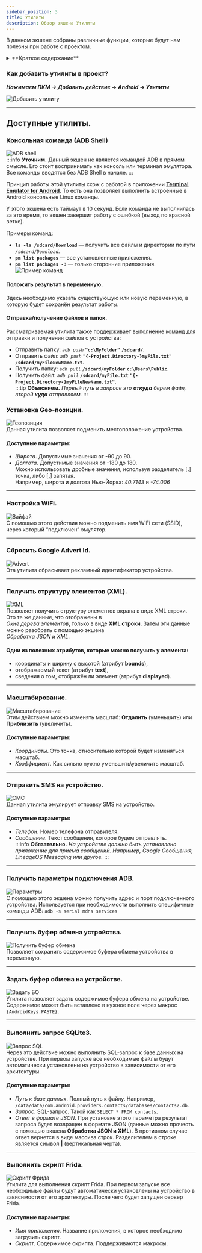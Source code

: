 ```yaml
---
sidebar_position: 3
title: Утилиты
description: Обзор экшена Утилиты
---  
```


В данном экшене собраны различные функции, которые будут нам полезны при работе с проектом.  

<details>
<summary>**Краткое содержание**</summary>
<!--All you need is a blank line-->

    + Консольная команда (ADB Shell).  
    + Установка Geo-позиции.
    + Настройка WiFi.  
    + Сбросить Google Advert Id.     
    + Получить структуру элементов (XML).  
    + Масштабирование. 
    + Отправить SMS на устройство. 
    + Получить параметры подключения ADB.
    + Получить буфер обмена устройства.
    + Задать буфер обмена на устройстве.
    + Выполнить запрос SQLite3. 
    + Выполнить скрипт Frida.
</details>

### Как добавить утилиты в проект?  
***Нажимаем ПКМ → Добавить действие → Android → Утилиты***  

![Добавить утилиту](./assets/Utilities/Utilities_pic1.png)  
_______________________________________________   
## Доступные утилиты.  
### Консольная команда (ADB Shell)  
![ADB shell](./assets/Utilities/Utilities_pic2.png)  
:::info **Уточним.**
Данный экшен не является командой ADB в прямом смысле. Его стоит воспринимать как консоль или терминал эмулятора. Все команды вводятся без ADB Shell в начале. 
::: 

Принцип работы этой утилиты схож с работой в приложении [**Terminal Emulator for Android**](https://apkpure.com/terminal-emulator-for-android/jackpal.androidterm). То есть она позволяет выполнить встроенные в Android консольные Linux команды.  

У этого экшена есть таймаут в 10 секунд. Если команда не выполнилась за это время, то экшен завершит работу с ошибкой (выход по красной ветке).  

Примеры команд:  
- **`ls -la /sdcard/Download`** — получить все файлы и директории по пути *`/sdcard/Download`*.  
- **`pm list packages`** — все установленные приложения.  
- **`pm list packages -3`** — только сторонние приложения.  
![Пример команд](./assets/Utilities/Utilities_pic3.png)   
#### Положить результат в переменную.  
Здесь необходимо указать существующую или новую переменную, в которую будет сохранён результат работы.  
#### Отправка/получение файлов и папок.  
Рассматриваемая утилита также поддерживает выполнение команд для отправки и получения файлов с устройства:  
- Отправить папку: *`adb push`* **`"c:\MyFolder"`**   **`/sdcard/`**.  
- Отправить файл: *`adb push`* **`"{-Project.Directory-}myFile.txt"`** **`/sdcard/myFileNewName.txt`**.  
- Получить папку: *`adb pull`* **`/sdcard/myFolder`** **`c:\Users\Public`**.  
- Получить файл: *`adb pull`* **`/sdcard/myFile.txt`** **`"{-Project.Directory-}myFileNewName.txt"`**.  
:::tip **Объясняем.**
*Первый путь в запросе это **откуда** берем файл, второй **куда** отправляем.* 
::: 

### Установка Geo-позиции.  
![Геопозиция](./assets/Utilities/Utilities_pic4.png)    
Данная утилита позволяет подменить местоположение устройства.  
#### Доступные параметры:  
- *Широта*. Допустимые значения от -90 до 90.  
- *Долгота*. Допустимые значения от -180 до 180.  
Можно использовать дробные значения, используя разделитель [**.**] точка, либо [**,**] запятая.  
Например, широта и долгота Нью-Йорка: *40.7143* и *-74.006*  
_______________________________________________
### Настройка WiFi.  
![Вайфай](./assets/Utilities/Utilities_pic5.png)   
С помощью этого действия можно подменить имя WiFi сети (SSID), через который “подключен” эмулятор.  
_______________________________________________
### Сбросить Google Advert Id.  
![Advert](./assets/Utilities/Utilities_pic6.png)    
Эта утилита сбрасывает рекламный идентификатор устройства.  
_______________________________________________ 
### Получить структуру элементов (XML).  
![XML](./assets/Utilities/Utilities_pic7.png)  
Позволяет получить структуру элементов экрана в виде XML строки. Это те же данные, что отображены в  
*Окне дерева элементов*, только в виде **XML строки**. Затем эти данные можно разобрать с помощью экшена  
*Обработка JSON и XML*.  
#### Одни из полезных атрибутов, которые можно получить у элемента:  
- координаты и ширину с высотой (атрибут **bounds**),  
- отображаемый текст (атрибут **text**),  
- сведения о том, отображён ли элемент (атрибут **displayed**).  
_______________________________________________
### Масштабирование.  
![Масштабирование](./assets/Utilities/Utilities_pic8.png)  
Этим действием можно изменять масштаб: **Отдалить** (уменьшить) или **Приблизить** (увеличить).  
#### Доступные параметры:  
- *Координаты*. Это точка, относительно которой будет изменяться масштаб.  
- *Коэффициент*. Как сильно нужно уменьшить\увеличить масштаб.  
_______________________________________________
### Отправить SMS на устройство.  
![СМС](./assets/Utilities/Utilities_pic9.png)   
Данная утилита эмулирует отправку SMS на устройство.  
#### Доступные параметры:  
- *Телефон*. Номер телефона отправителя.  
- *Сообщение*. Текст сообщения, которое будем отправлять.  
:::info **Обязательно.**
*На устройстве должно быть установлено приложение для приема сообщений. Например, Google Сообщения, LineageOS Messaging или другое.*
:::  
  
_______________________________________________
### Получить параметры подключения ADB.  
![Параметры](./assets/Utilities/Utilities_pic10.png)  
С помощью этого экшена можно получить адрес и порт подключенного устройства. Используется при необходимости выполнить специфичные команды ADB: `adb -s serial mdns services`  
_______________________________________________
### Получить буфер обмена устройства.  
![Получить буфер обмена](./assets/Utilities/Utilities_pic11.png)  
Позволяет сохранить содержимое буфера обмена устройства в переменную. 
_______________________________________________ 
### Задать буфер обмена на устройстве.  
![Задать БО](./assets/Utilities/Utilities_pic12.png)   
Утилита позволяет задать содержимое буфера обмена на устройстве. Содержимое может быть вставлено в нужное поле через макрос `{AndroidKeys.PASTE}`.  
_______________________________________________ 
### Выполнить запрос SQLite3.  
![Запрос SQL](./assets/Utilities/Utilities_pic13.png)  
Через это действие можно выполнить SQL-запрос к базе данных на устройстве. При первом запуске все необходимые файлы будут автоматически установлены на устройство в зависимости от его архитектуры.  
#### Доступные параметры:  
- *Путь к базе данных*. Полный путь к файлу. Например, `/data/data/com.android.providers.contacts/databases/contacts2.db`.  
- *Запрос*. SQL-запрос. Такой как `SELECT * FROM contacts`.  
- *Ответ в формате JSON*. При установке этого параметра результат запроса будет возвращен в формате JSON (данные можно прочесть с помощью экшена **Обработка JSON и XML**). В противном случае ответ вернется в виде массива строк. Разделителем в строке является символ **|** (вертикальная черта).  
_______________________________________________
### Выполнить скрипт Frida.  
![Скрипт Фрида](./assets/Utilities/Utilities_pic14.png)   
Утилита для выполнения скрипт Frida. При первом запуске все необходимые файлы будут автоматически установлены на устройство в зависимости от его архитектуры. После чего будет запущен сервер Frida.  
#### Доступные параметры:  
- *Имя приложения*. Название приложения, в которое необходимо загрузить скрипт.  
- *Скрипт*. Содержимое скрипта. Поддерживаются макросы.    


